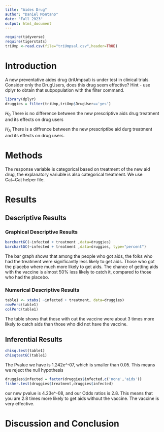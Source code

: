 ```yaml
---
title: "Aides Drug"
author: "Daniel Montano"
date: "Fall 2023"
output: html_document
---
```


```r
require(tidyverse)
require(tigerstats)
triUmp <-read.csv(file="triUmpsal.csv",header=TRUE)
```

# Introduction

<!--In this section you explain what you are trying to show.  Where did the data come from?  What is the research or other question you are trying to answer?.  If you skimp in this section expect to be marked down in your grade. Paint a picture of the project a couple of paragraphs is expected!-->

A new  preventative aides drug (triUmpsal) is under test in clinical trials. Consider only the DrugUsers, does this drug seem effective?  Hint - use dplyr to obtain that subpopulation with the filter command.

```r
library(dplyr)
druggies = filter(triUmp,triUmp$DrugUser=='yes')
```
$H_0$ There is no difference between the new prescriptive aids drug treatment and its effects on drug users

$H_A$ There is a diffrence between the new prescriptibe aid durg treatment and its effects on drug users.

# Methods

<!--Decide on your methods:  use "variable analysis" or other appropriate descriptors.  Make sure to choose at least one graphical method and at least one numerical method. Discuss what data manipulations may be needed for example subsetting or other binning procedures and what sort of graphical displays and inferential tools will be used!-->

The response variable is categorical based on treatment of the new aid drug, the explanatory variuble is also categorical treatment. We use Cat~Cat helper file.

# Results

<!--Divide this section into two sub-sections:  One for your descriptive  results and one for your inferential results.!-->

## Descriptive Results

### Graphical Descriptive Results

<!--Graphical results here.  Make sure to show your code.  Provide appropriate labels for axes, giving units if possible, and provide a good title for the graph, too.  Use the graphical results to describe the patterns if any that exist in the data as focused toward the research question. Bottom line is to explain the features of the graph that are relevant to conforming or departing to what is expected by your null hypothesis !-->


```r
barchartGC(~infected + treatment ,data=druggies)
barchartGC(~infected + treatment ,data=druggies, type="percent")

```

The bar graph shows that among the people who got aids, the folks who had the treatment were significantly less likely to get aids. Those who got the placebo where much more likely to get aids. The chance of getting aids with the vaccine is almost 50% less likely to catch it, compared to those who had the placebo.

### Numerical Descriptive Results

<!--Numerical results go here. Use the numerical results to describe the patterns if any that exist in the data as focused toward the research question!-->

```r
table1 <- xtabs( ~infected + treatment, data=druggies)
rowPerc(table1)
colPerc(table1)
```
The table shows that those with out the vaccine were about 3 times more likely to catch aids than those who did not have the vaccine.

## Inferential Results

<!--State hypothesis clearly.  Make sure your discussion of the inferential test covers all the aspects that the test output produces, such as test statistic, p-value etc.  Make a decision about the null hypothesis, explain the assumptions on which the selected test/procedure was based, and why the chosen procedure satisfys the assumptions and is appropriate to answer the research question!-->

```r
chisq.test(table1)
chisqtestGC(table1)
```

The Pvalue we have is 1.242e^-07, which is smaller than 0.05. This means we reject the null hypothesis

```r
druggies$infected = factor(druggies$infected,c('none','aids'))
fisher.test(druggies$treatment,druggies$infected)
```

our new pvalue is 4.23e^-08, and our Odds ratios is 2.8. This means that you are 2.8 times more likely to get aids without the vaccine. The vaccine is very effective.

# Discussion and Conclusion

<!--Discussion and conclusion here.  If you found a relationship be sure to consider whether the relationship occurs because one of the variavbles causes the other, or whether they perhasps are related for some other reason.  Watch the chapter 6 videos from the GeorgeTown videos collection.!-->
